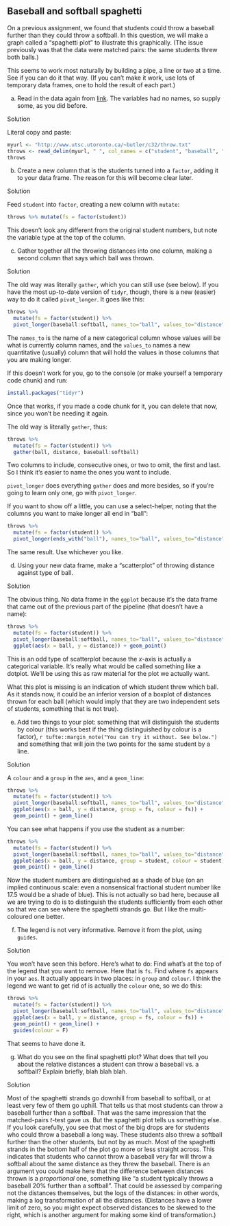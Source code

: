 ##  Baseball and softball spaghetti


 On a previous assignment, we found that students could throw
a baseball further than they could throw a softball. In this question,
we will make a graph called a "spaghetti plot" to illustrate this
graphically. (The issue previously was that the data were matched
pairs: the same students threw both balls.)

This seems to work most naturally by building a pipe, a line or two at
a time. See if you can do it that way. (If you can't make it work, use lots of
temporary data frames, one to hold the result of each part.)



(a) Read in the data again from
[link](http://www.utsc.utoronto.ca/~butler/c32/throw.txt). The
variables had no names, so supply some, as you did before.


Solution


Literal copy and paste: 
```r
myurl <- "http://www.utsc.utoronto.ca/~butler/c32/throw.txt"
throws <- read_delim(myurl, " ", col_names = c("student", "baseball", "softball"))
throws
```

       



(b) Create a new column that is the students turned into a `factor`,
adding it to your data frame. The reason for this will become clear
later.


Solution


Feed `student` into `factor`, creating a new
column with `mutate`:
```r
throws %>% mutate(fs = factor(student))
```

       

This doesn't look any different from the original student numbers, but
note the variable type at the top of the column.



(c) Gather together all the throwing distances into one column,
making a second column that says which ball was thrown.


Solution

The old way was literally `gather`, which you can still use (see below). If you have the most up-to-date version of `tidyr`, though, there is a new (easier) way to do it called `pivot_longer`. It goes like this:

```r
throws %>%
  mutate(fs = factor(student)) %>%
  pivot_longer(baseball:softball, names_to="ball", values_to="distance")
```

The `names_to` is the name of a new categorical column whose values will be what is currently column names, and the `values_to` names a new quantitative (usually) column that will hold the values in those columns that you are making longer.

If this doesn't work for you, go to the console (or make yourself a temporary code chunk) and run:

```r
install.packages("tidyr")
```

Once that works, if you made a code chunk for it, you can delete that now, since you won't be needing it again.

The old way is
literally `gather`, thus:

```r
throws %>%
  mutate(fs = factor(student)) %>%
  gather(ball, distance, baseball:softball)
```

Two columns to include, consecutive ones, or two to omit, the first
and last. So I think it's
easier to name the ones you want to include. 

`pivot_longer` does everything `gather` does and more besides, so if you're going to learn only one, go with `pivot_longer`.

If you want to show off a little, you can use a select-helper, noting
that the columns you want to make longer all end in "ball":

```r
throws %>%
  mutate(fs = factor(student)) %>%
  pivot_longer(ends_with("ball"), names_to="ball", values_to="distance")
```

       

The same result. Use whichever you like.



(d) Using your new data frame, make a "scatterplot" of throwing
distance against type of ball.


Solution


The obvious thing. No data frame in the `ggplot` because it's the data frame that came out of the previous part of the pipeline (that doesn't have a name):

```r
throws %>%
  mutate(fs = factor(student)) %>%
  pivot_longer(baseball:softball, names_to="ball", values_to="distance") %>% 
  ggplot(aes(x = ball, y = distance)) + geom_point()
```

This is an odd type of scatterplot because the $x$-axis is actually a categorical variable. It's really what would be called something like a dotplot. We'll be using this as raw material for the plot we actually want.
       

What this plot is missing is an indication of which student threw
which ball. As it stands now, it could be an inferior version of a
boxplot of distances thrown for each ball (which would imply that they
are two independent sets of students, something that is not true).



(e) Add two things to your plot: something that will distinguish
the students by colour (this works best if the thing distinguished
by colour is a factor),
`r tufte::margin_note("You can try it without. See below.")`
and something that will join the two points for the same student by
a line.


Solution


A `colour` and a `group` in the `aes`, and
a `geom_line`:
```r
throws %>%
  mutate(fs = factor(student)) %>%
  pivot_longer(baseball:softball, names_to="ball", values_to="distance") %>% 
  ggplot(aes(x = ball, y = distance, group = fs, colour = fs)) +
  geom_point() + geom_line()
```

     

You can see what happens if you use the student as a number:

```r
throws %>%
  mutate(fs = factor(student)) %>%
  pivot_longer(baseball:softball, names_to="ball", values_to="distance") %>% 
  ggplot(aes(x = ball, y = distance, group = student, colour = student)) +
  geom_point() + geom_line()
```

     

Now the student numbers are distinguished as a shade of blue (on an
implied continuous scale: even a nonsensical fractional student number
like 17.5 would be a shade of blue). This is not actually so bad here,
because all we are trying to do is to distinguish the students
sufficiently from each other so that we can see where the spaghetti
strands go. But I like the multi-coloured one better.



(f) The legend is not very informative. Remove it from the plot,
using `guides`.


Solution


You won't have seen this before. Here's what to do: Find what's
at the top of the legend that you want to remove. Here that is
`fs`. Find where `fs` appears in your
`aes`. It actually appears in two places: in
`group` and `colour`. I think the legend we want
to get rid of is actually the `colour` one, so we do this:
```r
throws %>%
  mutate(fs = factor(student)) %>%
  pivot_longer(baseball:softball, names_to="ball", values_to="distance") %>% 
  ggplot(aes(x = ball, y = distance, group = fs, colour = fs)) +
  geom_point() + geom_line() +
  guides(colour = F)
```

       

That seems to have done it.



(g) What do you see on the final spaghetti plot? What does that tell you
about the relative distances a student can throw a baseball vs. a
softball? Explain briefly, blah blah blah.


Solution


Most of the spaghetti strands go downhill from baseball to
softball, or at least very few of them go uphill. That tells us
that most students can throw a baseball further than a softball.
That was the same impression that the matched-pairs $t$-test
gave us. But the spaghetti plot tells us something else. If you
look carefully, you see that most of the big drops are for
students who could throw a baseball a long way. These students
also threw a softball further than the other students, but not
by as much. Most of the spaghetti strands in the bottom half of
the plot go more or less straight across. This indicates that
students who cannot throw a baseball very far will throw a
softball about the same distance as they threw the baseball.
There is an argument you could make here that the difference
between distances thrown is a *proportional* one, something
like "a student typically throws a baseball 20\% further than a softball". 
That could be assessed by comparing not the
distances themselves, but the logs of the distances: in other
words, making a log transformation of all the
distances. (Distances have a lower limit of zero, so you might
expect observed distances to be skewed to the right, which is
another argument for making some kind of transformation.)




